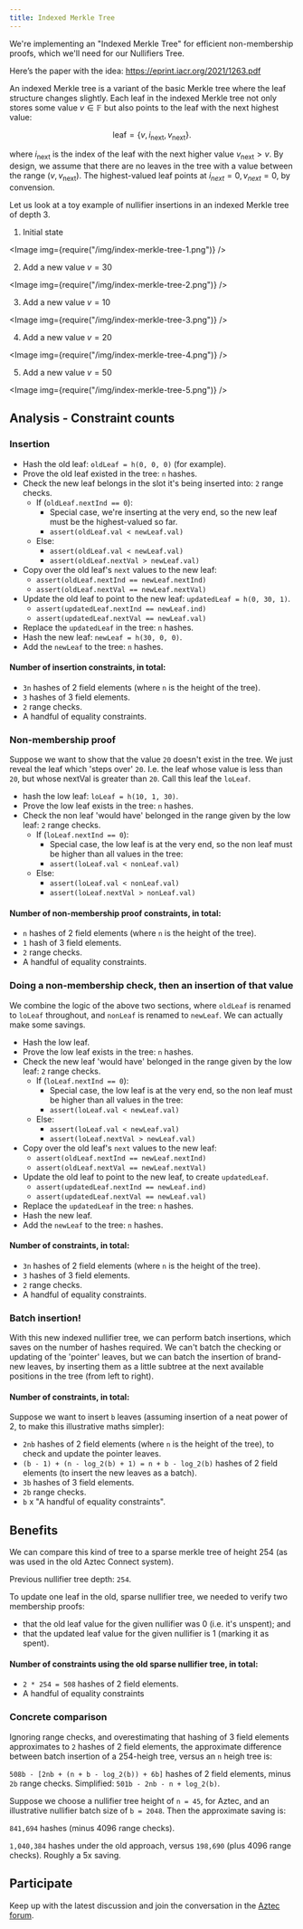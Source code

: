 ```yaml
---
title: Indexed Merkle Tree
---
```



<Disclaimer/>

We're implementing an "Indexed Merkle Tree" for efficient non-membership proofs, which we'll need for our Nullifiers Tree.

Here’s the paper with the idea: https://eprint.iacr.org/2021/1263.pdf

An indexed Merkle tree is a variant of the basic Merkle tree where the leaf structure changes slightly. Each leaf in the indexed Merkle tree not only stores some value $v \in \mathbb{F}$ but also points to the leaf with the next highest value:

$$
\textsf{leaf} = \{v, i_{\textsf{next}}, v_{\textsf{next}}\}.
$$

where $i_{\textsf{next}}$ is the index of the leaf with the next higher value $v_{\textsf{next}} > v$. By design, we assume that there are no leaves in the tree with a value between the range $(v, v_{\textsf{next}})$. The highest-valued leaf points at $i_{next} = 0, v_{next} = 0$, by convension.

Let us look at a toy example of nullifier insertions in an indexed Merkle tree of depth 3.

1. Initial state

<Image img={require("/img/index-merkle-tree-1.png")} />

2. Add a new value $v=30$

<Image img={require("/img/index-merkle-tree-2.png")} />

3. Add a new value $v=10$

<Image img={require("/img/index-merkle-tree-3.png")} />

4. Add a new value $v=20$

<Image img={require("/img/index-merkle-tree-4.png")} />

5. Add a new value $v=50$

<Image img={require("/img/index-merkle-tree-5.png")} />

## Analysis - Constraint counts

### Insertion

- Hash the old leaf: `oldLeaf = h(0, 0, 0)` (for example).
- Prove the old leaf existed in the tree: `n` hashes.
- Check the new leaf belongs in the slot it's being inserted into: `2` range checks.
  - If (`oldLeaf.nextInd == 0`):
    - Special case, we're inserting at the very end, so the new leaf must be the highest-valued so far.
    - `assert(oldLeaf.val < newLeaf.val)`
  - Else:
    - `assert(oldLeaf.val < newLeaf.val)`
    - `assert(oldLeaf.nextVal > newLeaf.val)`
- Copy over the old leaf's `next` values to the new leaf:
  - `assert(oldLeaf.nextInd == newLeaf.nextInd)`
  - `assert(oldLeaf.nextVal == newLeaf.nextVal)`
- Update the old leaf to point to the new leaf: `updatedLeaf = h(0, 30, 1)`.
  - `assert(updatedLeaf.nextInd == newLeaf.ind)`
  - `assert(updatedLeaf.nextVal == newLeaf.val)`
- Replace the `updatedLeaf` in the tree: `n` hashes.
- Hash the new leaf: `newLeaf = h(30, 0, 0)`.
- Add the `newLeaf` to the tree: `n` hashes.

#### Number of insertion constraints, in total:

- `3n` hashes of 2 field elements (where `n` is the height of the tree).
- `3` hashes of 3 field elements.
- `2` range checks.
- A handful of equality constraints.

### Non-membership proof

Suppose we want to show that the value `20` doesn't exist in the tree. We just reveal the leaf which 'steps over' `20`. I.e. the leaf whose value is less than `20`, but whose nextVal is greater than `20`. Call this leaf the `loLeaf`.

- hash the low leaf: `loLeaf = h(10, 1, 30)`.
- Prove the low leaf exists in the tree: `n` hashes.
- Check the non leaf 'would have' belonged in the range given by the low leaf: `2` range checks.
  - If (`loLeaf.nextInd == 0`):
    - Special case, the low leaf is at the very end, so the non leaf must be higher than all values in the tree:
    - `assert(loLeaf.val < nonLeaf.val)`
  - Else:
    - `assert(loLeaf.val < nonLeaf.val)`
    - `assert(loLeaf.nextVal > nonLeaf.val)`

#### Number of non-membership proof constraints, in total:

- `n` hashes of 2 field elements (where `n` is the height of the tree).
- `1` hash of 3 field elements.
- `2` range checks.
- A handful of equality constraints.

### Doing a non-membership check, then an insertion of that value

We combine the logic of the above two sections, where `oldLeaf` is renamed to `loLeaf` throughout, and `nonLeaf` is renamed to `newLeaf`. We can actually make some savings.

- Hash the low leaf.
- Prove the low leaf exists in the tree: `n` hashes.
- Check the new leaf 'would have' belonged in the range given by the low leaf: `2` range checks.
  - If (`loLeaf.nextInd == 0`):
    - Special case, the low leaf is at the very end, so the non leaf must be higher than all values in the tree:
    - `assert(loLeaf.val < newLeaf.val)`
  - Else:
    - `assert(loLeaf.val < newLeaf.val)`
    - `assert(loLeaf.nextVal > newLeaf.val)`
- Copy over the old leaf's `next` values to the new leaf:
  - `assert(oldLeaf.nextInd == newLeaf.nextInd)`
  - `assert(oldLeaf.nextVal == newLeaf.nextVal)`
- Update the old leaf to point to the new leaf, to create `updatedLeaf`.
  - `assert(updatedLeaf.nextInd == newLeaf.ind)`
  - `assert(updatedLeaf.nextVal == newLeaf.val)`
- Replace the `updatedLeaf` in the tree: `n` hashes.
- Hash the new leaf.
- Add the `newLeaf` to the tree: `n` hashes.

#### Number of constraints, in total:

- `3n` hashes of 2 field elements (where `n` is the height of the tree).
- `3` hashes of 3 field elements.
- `2` range checks.
- A handful of equality constraints.

### Batch insertion!

With this new indexed nullifier tree, we can perform batch insertions, which saves on the number of hashes required. We can't batch the checking or updating of the 'pointer' leaves, but we can batch the insertion of brand-new leaves, by inserting them as a little subtree at the next available positions in the tree (from left to right).

#### Number of constraints, in total:

Suppose we want to insert `b` leaves (assuming insertion of a neat power of 2, to make this illustrative maths simpler):

- `2nb` hashes of 2 field elements (where `n` is the height of the tree), to check and update the pointer leaves.
- `(b - 1) + (n - log_2(b) + 1) = n + b - log_2(b)` hashes of 2 field elements (to insert the new leaves as a batch).
- `3b` hashes of 3 field elements.
- `2b` range checks.
- `b` x "A handful of equality constraints".

## Benefits

We can compare this kind of tree to a sparse merkle tree of height 254 (as was used in the old Aztec Connect system).

Previous nullifier tree depth: `254`.

To update one leaf in the old, sparse nullifier tree, we needed to verify two membership proofs:

- that the old leaf value for the given nullifier was 0 (i.e. it's unspent); and
- that the updated leaf value for the given nullifier is 1 (marking it as spent).

#### Number of constraints using the old sparse nullifier tree, in total:

- `2 * 254 = 508` hashes of 2 field elements.
- A handful of equality constraints

### Concrete comparison

Ignoring range checks, and overestimating that hashing of 3 field elements approximates to `2` hashes of 2 field elements, the approximate difference between batch insertion of a 254-heigh tree, versus an `n` heigh tree is:

`508b - [2nb + (n + b - log_2(b)) + 6b]` hashes of 2 field elements, minus `2b` range checks.
Simplified: `501b - 2nb - n + log_2(b)`.

Suppose we choose a nullifier tree height of `n = 45`, for Aztec, and an illustrative nullifier batch size of `b = 2048`. Then the approximate saving is:

`841,694` hashes (minus 4096 range checks).

`1,040,384` hashes under the old approach, versus `198,690` (plus 4096 range checks). Roughly a 5x saving.

## Participate

Keep up with the latest discussion and join the conversation in the [Aztec forum](https://discourse.aztec.network).
